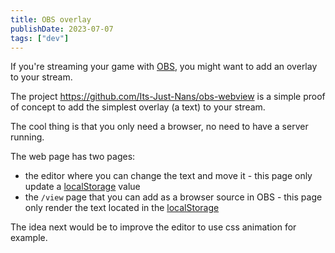 ```yaml
---
title: OBS overlay
publishDate: 2023-07-07
tags: ["dev"]
---
```


If you're streaming your game with [OBS](https://obsproject.com/), you might want to add an overlay to your stream.

The project https://github.com/Its-Just-Nans/obs-webview is a simple proof of concept to add the simplest overlay (a text) to your stream.

The cool thing is that you only need a browser, no need to have a server running.

The web page has two pages:

- the editor where you can change the text and move it - this page only update a [localStorage](https://developer.mozilla.org/en-US/docs/Web/API/Window/localStorage) value
- the `/view` page that you can add as a browser source in OBS - this page only render the text located in the [localStorage](https://developer.mozilla.org/en-US/docs/Web/API/Window/localStorage)

The idea next would be to improve the editor to use css animation for example.
